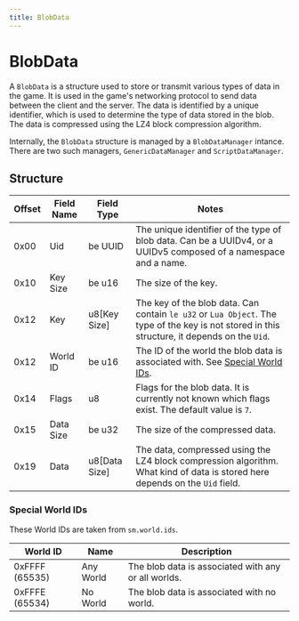 ```yaml
---
title: BlobData
---
```


# BlobData

A `BlobData` is a structure used to store or transmit various types of data in the game. It is used in the game's networking protocol to send data between the client and the server. The data is identified by a unique identifier, which is used to determine the type of data stored in the blob. The data is compressed using the LZ4 block compression algorithm.

Internally, the `BlobData` structure is managed by a `BlobDataManager` intance. There are two such managers, `GenericDataManager` and `ScriptDataManager`.

## Structure

| Offset | Field Name   | Field Type   | Notes |
|--------|--------------|--------------|-------|
| 0x00   | Uid          | be UUID      | The unique identifier of the type of blob data. Can be a UUIDv4, or a UUIDv5 composed of a namespace and a name. |
| 0x10   | Key Size     | be u16       | The size of the key. |
| 0x12   | Key          | u8[Key Size] | The key of the blob data. Can contain `le u32` or `Lua Object`. The type of the key is not stored in this structure, it depends on the `Uid`. |
| 0x12   | World ID     | be u16       | The ID of the world the blob data is associated with. See [Special World IDs](#special-world-ids). |
| 0x14   | Flags        | u8           | Flags for the blob data. It is currently not known which flags exist. The default value is `7`. |
| 0x15   | Data Size    | be u32       | The size of the compressed data. |
| 0x19   | Data         | u8[Data Size]| The data, compressed using the LZ4 block compression algorithm. What kind of data is stored here depends on the `Uid` field. |

### Special World IDs

These World IDs are taken from `sm.world.ids`.

| World ID       | Name      | Description |
|----------------|-----------|-------------|
| 0xFFFF (65535) | Any World | The blob data is associated with any or all worlds. |
| 0xFFFE (65534) | No World  | The blob data is associated with no world. |